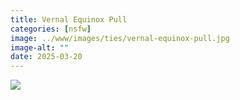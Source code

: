 ```yaml
---
title: Vernal Equinox Pull
categories: [nsfw]
image: ../www/images/ties/vernal-equinox-pull.jpg
image-alt: ""
date: 2025-03-20
---
```



![](../www/images/ties/vernal-equinox-pull.jpg)

